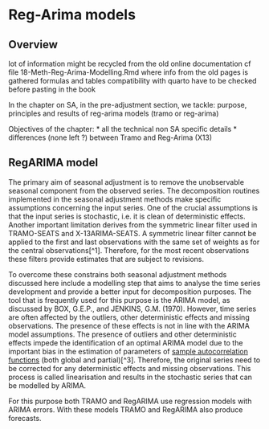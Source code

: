 # Reg-Arima models

## Overview

lot of information might be recycled from the old online documentation cf file 18-Meth-Reg-Arima-Modelling.Rmd where info from the old pages is gathered formulas and tables compatibility with quarto have to be checked before pasting in the book

In the chapter on SA, in the pre-adjustment section, we tackle: purpose, principles and results of reg-arima models (tramo or reg-arima)

Objectives of the chapter: \* all the technical non SA specific details \* differences (none left ?) between Tramo and Reg-Arima (X13)

## RegARIMA model

The primary aim of seasonal adjustment is to remove the unobservable seasonal component from the observed series. The decomposition routines implemented in the seasonal adjustment methods make specific assumptions concerning the input series. One of the crucial assumptions is that the input series is stochastic, i.e. it is clean of deterministic effects. Another important limitation derives from the symmetric linear filter used in TRAMO-SEATS and X-13ARIMA-SEATS. A symmetric linear filter cannot be applied to the first and last observations with the same set of weights as for the central observations\[\^1\]. Therefore, for the most recent observations these filters provide estimates that are subject to revisions.

To overcome these constrains both seasonal adjustment methods discussed here include a modelling step that aims to analyse the time series development and provide a better input for decomposition purposes. The tool that is frequently used for this purpose is the ARIMA model, as discussed by BOX, G.E.P., and JENKINS, G.M. (1970). However, time series are often affected by the outliers, other deterministic effects and missing observations. The presence of these effects is not in line with the ARIMA model assumptions. The presence of outliers and other deterministic effects impede the identification of an optimal ARIMA model due to the important bias in the estimation of parameters of [sample autocorrelation functions](../theory/ACF_and_PACF.html) (both global and partial)\[\^3\]. Therefore, the original series need to be corrected for any deterministic effects and missing observations. This process is called linearisation and results in the stochastic series that can be modelled by ARIMA.

For this purpose both TRAMO and RegARIMA use regression models with ARIMA errors. With these models TRAMO and RegARIMA also produce forecasts.
